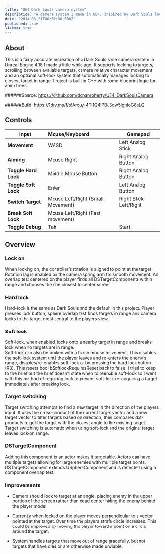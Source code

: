 ```yaml
---
title: "UE4 Dark Souls camera system"
description: "A camera system I made in UE4, inspired by Dark Souls lock on camera system."
date: "2018-06-21T00:00:00.000Z"
published: true
listed: true
---
```


<YouTube videoID="6U_VeUWlU7s" />

## About

This is a fairly accurate recreation of a Dark Souls style camera system in Unreal Engine 4.18 I made a little while ago. It supports locking to targets, scrolling between available targets, camera relative character movement and an optional soft-lock system that automatically manages locking to closest target in range. Project is built in C++ with some blueprint logic for anim trees.

######Source:
https://github.com/donanroherty/UE4_DarkSoulsCamera

######Build:
https://1drv.ms/f/s!Arcuy-4Tl1Q4lPBJSow5lgnloG8uLQ

## Controls

| Input                | Mouse/Keyboard                    | Gamepad                |
| -------------------- | :-------------------------------- | ---------------------- |
| **Movement**         | WASD                              | Left Analog Stick      |
| **Aiming**           | Mouse Right                       | Right Analog Button    |
| **Toggle Hard Lock** | Middle Mouse Button               | Right Analog Button    |
| **Toggle Soft Lock** | Enter                             | Left Analog Button     |
| **Switch Target**    | Mouse Left/Right (Small Movement) | Right Stick Left/Right |
| **Break Soft Lock**  | Mouse Left/Right (Fast movement)  |                        |
| **Toggle Debug**     | Tab                               | Start                  |

## Overview

### Lock on

When locking on, the controller’s rotation is aligned to point at the target. Rotation lag is enabled on the camera spring arm for smooth movement.
An overlap test centered on the player finds all DSTargetComponents within range and chooses the one closest to center screen.

### Hard lock

Hard-lock is the same as Dark Souls and the default in this project. Player presses lock button, sphere overlap test finds targets in range and camera locks to the target most central to the players view.

### Soft lock

Soft-lock, when enabled, locks onto a nearby target in range and breaks lock when no targets are in range.  
Soft-lock can also be broken with a harsh mouse movement. This disables the soft-lock system until the player leaves and re-enters the enemy’s range, disables/re-enables soft-lock or by pressing the hard lock button (R3). This resets bool bSoftlockRequiresReset back to false.
I tried to keep to the brief but the brief doesn’t state when to reenable soft-lock so I went with this method of requiring lock to prevent soft-lock re-acquiring a target immediately after breaking lock.

### Target switching

Target switching attempts to find a new target in the direction of the players input. It uses the cross–product of the current target vector and a new target vector to filter targets based on direction, then compares dot-products to get the target with the closest angle to the existing target.
Target switching is automatic when using soft-lock and the original target leaves lock-on range.

### DSTargetComponent

Adding this component to an actor makes it targetable. Actors can have multiple targets allowing for large enemies with multiple target points. DSTargetComponent extends USphereComponent and is detected using a component overlap test.

### Improvements

- Camera should lock to target at an angle, placing enemy in the upper portion of the screen rather than dead center hiding the enemy behind the player model.

- Currently when locked on the player moves perpendicular to a vector pointed at the target. Over time the players strafe circle increases. This could be improved by moving the player toward a point on a circle around the target.

- System handles targets that move out of range gracefully, but not targets that have died or are otherwise made unviable.
